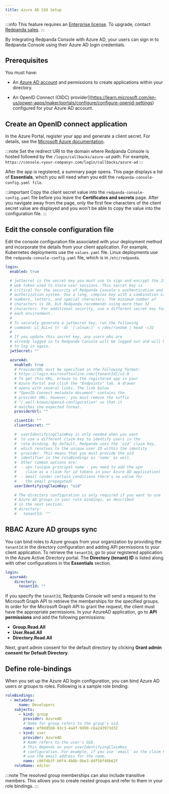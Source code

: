 ```yaml
---
title: Azure AD SSO Setup
---
```


<head>
    <meta name="title" content="Azure AD SSO Authentication in Redpanda Console | Redpanda Docs"/>
    <meta name="description" content="Configure authentication with external identity providers in Redpanda Console."/>
    <link rel="canonical" href="https://docs.redpanda.com/docs/manage/security/console/azure-ad" />
</head>

:::info
This feature requires an [Enterprise license](../../../../get-started/licenses). To upgrade, contact [Redpanda sales](https://redpanda.com/try-redpanda?section=enterprise-cloud).
:::

By integrating Redpanda Console with Azure AD, your users can sign in to Redpanda Console using their Azure AD login credentials.

## Prerequisites

You must have:

- An [Azure AD account](https://learn.microsoft.com/en-us/azure/active-directory/fundamentals/sign-up-organization) and permissions to create applications within your directory.

- An OpenID Connect (OIDC) provider](https://learn.microsoft.com/en-us/power-apps/maker/portals/configure/configure-openid-settings) configured for your Azure AD account.

## Create an OpenID connect application

In the Azure Portal, register your app and generate a client secret. For details, see the [Microsoft Azure documentation](https://learn.microsoft.com/en-us/azure/active-directory/develop/quickstart-register-app#add-credentials).

:::note
Set the redirect URI to the domain where Redpanda Console is hosted followed by the `/login/callbacks/azure-ad` path. For example, `https://console.<your-company>.com/login/callbacks/azure-ad`
:::

After the app is registered, a summary page opens. This page displays a list of **Essentials**, which you will need when you edit the `redpanda-console-config.yaml file`.

:::important
Copy the client secret value into the `redpanda-console-config.yaml` file before you leave the **Certificates and secrets** page. After you navigate away from the page, only the first few characters of the client secret value are displayed and you won't be able to copy the value into the configuration file.
:::

## Edit the console configuration file

Edit the console configuration file associated with your deployment method and incorporate the details from your client application. For example, Kubernetes deployments use the `values.yaml` file. Linux deployments use the `redpanda-console-config.yaml` file, which is in `/etc/redpanda`.

```yaml
login:
  enabled: true

  # jwtSecret is the secret key you must use to sign and encrypt the JSON
  # web token used to store user sessions. This secret key is
  # critical for the security of Redpanda Console's authentication and
  # authorization system. Use a long, complex key with a combination of
  # numbers, letters, and special characters. The minimum number of
  # characters is 10, but Redpanda recommends using more than 32
  # characters. For additional security, use a different secret key for
  # each environment.
  #
  # To securely generate a jwtSecret key, run the following
  # command: LC_ALL=C tr -dc '[:alnum:]' < /dev/random | head -c32
  #
  # If you update this secret key, any users who are
  # already logged in to Redpanda Console will be logged out and will have
  # to log in again.
  jwtSecret: ""

  azureAd:
    enabled: true
    # ProviderURL must be specified in the following format:
    # https://login.microsoftonline.com/{tenantId}/v2.0 .
    # To get this URL, browse to the registered app in your 
    # Azure Portal and click the "Endpoints" tab. A drawer 
    # opens with several links. The link below 
    # "OpenID Connect metadata document" contains the 
    # provider URL; however, you must remove the suffix 
    # "/.well-known/openid-configuration" so that it 
    # matches the expected format.
    providerUrl: ""

    clientId: ""
    clientSecret: ""

    #  userIdentifyingClaimKey is only needed when you want 
    #  to use a different claim key to identify users in the 
    #  role binding. By default, Redpanda uses the 'oid' claim key,
    #  which resolves to the unique user ID within the identity 
    #  provider. This means that you must provide the oid 
    #  identifier in the roleBindings as 'name' as well. 
    #  Other common options are:
    #  - upn (unique principal name - you need to add the upn 
    #    claim as a claim for id tokens in your Azure AD application)
    #  - email (under certain conditions there's no value for 
    #    the email propagated)
    userIdentifyingClaimKey: "oid"

    # The directory configuration is only required if you want to use 
    # Azure AD groups in your role bindings, as described 
    # in the next section.
    # directory:
    #   tenantId: ""
```

## RBAC Azure AD groups sync

You can bind roles to Azure groups from your organization by providing the `tenantId` in the directory configuration and adding API permissions to your client application. To retrieve the `tenantId`, go to
your registered application in the Azure Active Directory portal. The **Directory (tenant) ID** is listed
along with other configurations in the **Essentials** section.

```yaml
login:
  azureAd:
    directory:
      tenantId: ""
```

If you specify the `tenantId`, Redpanda Console will send a request to the Microsoft Graph API to retrieve the memberships
for the specified groups. In order for the Microsoft Graph API to grant the request, the client must have the appropriate permissions. In your AzureAD application,
go to **API permissions** and add the following permissions:

* **Group.Read.All**
* **User.Read.All**
* **Directory.Read.All**

Next, grant admin consent for the default directory by clicking **Grant admin consent for Default Directory**.

## Define role-bindings

When you set up the Azure AD login configuration, you can bind Azure AD users or groups to roles. Following is a sample
role binding:

```yaml
roleBindings:
  - metadata:
      name: Developers
    subjects:
      - kind: group
        provider: AzureAD
        # Name for group refers to the group's oid.
        name: ef0dd5b8-93c3-4a4f-9d90-cba243973d32
      - kind: user
        provider: AzureAD
        # Name refers to the user's OID.
        # This depends on your userIdentifyingClaimKey
        # configuration. For example, if you use `email` as the claim key,
        # use the email address for the name.
        name: c86fdb3f-b0f4-4b0b-9be3-ddf56f48b62f
    roleName: editor
```

:::note
The resolved group memberships can also include transitive members. This allows you to create nested groups and refer to them in your role bindings.
:::